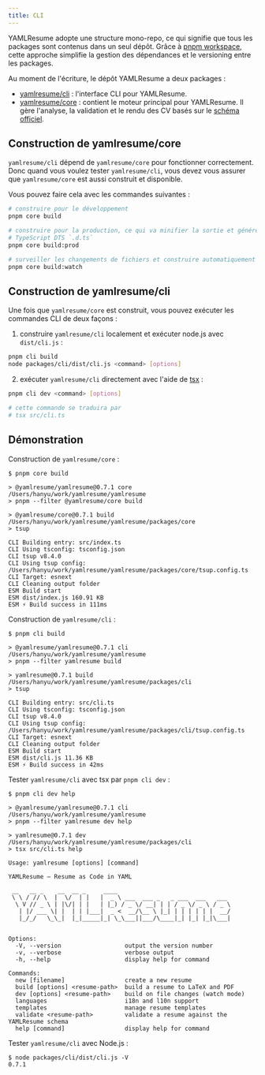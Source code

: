 ```yaml
---
title: CLI
---
```


YAMLResume adopte une structure mono-repo, ce qui signifie que tous les packages sont contenus
dans un seul dépôt. Grâce à [pnpm
workspace](https://pnpm.io/workspaces), cette approche simplifie la gestion des dépendances
et le versioning entre les packages.

Au moment de l'écriture, le dépôt YAMLResume a deux packages :

- [yamlresume/cli](https://github.com/yamlresume/yamlresume/tree/main/packages/cli) :
  l'interface CLI pour YAMLResume.
- [yamlresume/core](https://github.com/yamlresume/yamlresume/tree/main/packages/core) :
  contient le moteur principal pour YAMLResume. Il gère l'analyse, la validation et
  le rendu des CV basés sur le [schéma officiel](/docs/compiler/schema).

## Construction de yamlresume/core

`yamlresume/cli` dépend de `yamlresume/core` pour fonctionner correctement. Donc quand vous
voulez tester `yamlresume/cli`, vous devez vous assurer que `yamlresume/core` est aussi
construit et disponible.

Vous pouvez faire cela avec les commandes suivantes :

```bash
# construire pour le développement
pnpm core build

# construire pour la production, ce qui va minifier la sortie et générer les fichiers
# TypeScript DTS `.d.ts`
pnpm core build:prod

# surveiller les changements de fichiers et construire automatiquement
pnpm core build:watch
```

## Construction de yamlresume/cli

Une fois que `yamlresume/core` est construit, vous pouvez exécuter les commandes CLI de deux façons :

1. construire `yamlresume/cli` localement et exécuter node.js avec `dist/cli.js` :

```bash
pnpm cli build
node packages/cli/dist/cli.js <command> [options]
```

2. exécuter `yamlresume/cli` directement avec l'aide de [tsx](https://tsx.is/) :

```bash
pnpm cli dev <command> [options]

# cette commande se traduira par
# tsx src/cli.ts
```

## Démonstration

Construction de `yamlresume/core` :

```console
$ pnpm core build

> @yamlresume/yamlresume@0.7.1 core /Users/hanyu/work/yamlresume/yamlresume
> pnpm --filter @yamlresume/core build

> @yamlresume/core@0.7.1 build /Users/hanyu/work/yamlresume/yamlresume/packages/core
> tsup

CLI Building entry: src/index.ts
CLI Using tsconfig: tsconfig.json
CLI tsup v8.4.0
CLI Using tsup config: /Users/hanyu/work/yamlresume/yamlresume/packages/core/tsup.config.ts
CLI Target: esnext
CLI Cleaning output folder
ESM Build start
ESM dist/index.js 160.91 KB
ESM ⚡️ Build success in 111ms
```

Construction de `yamlresume/cli` :

```console
$ pnpm cli build

> @yamlresume/yamlresume@0.7.1 cli /Users/hanyu/work/yamlresume/yamlresume
> pnpm --filter yamlresume build

> yamlresume@0.7.1 build /Users/hanyu/work/yamlresume/yamlresume/packages/cli
> tsup

CLI Building entry: src/cli.ts
CLI Using tsconfig: tsconfig.json
CLI tsup v8.4.0
CLI Using tsup config: /Users/hanyu/work/yamlresume/yamlresume/packages/cli/tsup.config.ts
CLI Target: esnext
CLI Cleaning output folder
ESM Build start
ESM dist/cli.js 11.36 KB
ESM ⚡️ Build success in 42ms
```

Tester `yamlresume/cli` avec tsx par `pnpm cli dev` :

```console
$ pnpm cli dev help

> @yamlresume/yamlresume@0.7.1 cli /Users/hanyu/work/yamlresume/yamlresume
> pnpm --filter yamlresume dev help

> yamlresume@0.7.1 dev /Users/hanyu/work/yamlresume/yamlresume/packages/cli
> tsx src/cli.ts help

Usage: yamlresume [options] [command]

YAMLResume — Resume as Code in YAML

 __   __ _    __  __ _     ____
 \ \ / // \  |  \/  | |   |  _ \ ___  ___ _   _ ___  ___   ___
  \ V // _ \ | |\/| | |   | |_) / _ \/ __| | | / _ \/ _ \ / _ \
   | |/ ___ \| |  | | |___|  _ <  __/\__ \ |_| | | | | | |  __/
   |_/_/   \_\_|  |_|_____|_| \_\___||___/\____|_| |_| |_|\___|


Options:
  -V, --version                  output the version number
  -v, --verbose                  verbose output
  -h, --help                     display help for command

Commands:
  new [filename]                 create a new resume
  build [options] <resume-path>  build a resume to LaTeX and PDF
  dev [options] <resume-path>    build on file changes (watch mode)
  languages                      i18n and l10n support
  templates                      manage resume templates
  validate <resume-path>         validate a resume against the YAMLResume schema
  help [command]                 display help for command
```

Tester `yamlresume/cli` avec Node.js :

```console
$ node packages/cli/dist/cli.js -V
0.7.1
```
